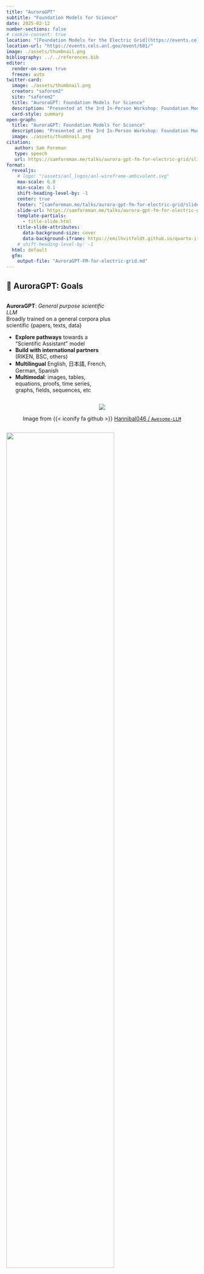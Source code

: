 ```yaml
---
title: "AuroraGPT"
subtitle: "Foundation Models for Science"
date: 2025-02-12
number-sections: false
# cookie-consent: true
location: "[Foundation Models for the Electric Grid](https://events.cels.anl.gov/event/601/)"
location-url: "https://events.cels.anl.gov/event/601/"
image: ./assets/thumbnail.png
bibliography: ../../references.bib
editor:
  render-on-save: true
  freeze: auto
twitter-card:
  image: ./assets/thumbnail.png
  creator: "saforem2"
  site: "saforem2"
  title: "AuroraGPT: Foundation Models for Science"
  description: "Presented at the 3rd In-Person Workshop: Foundation Models for the Electric Grid"
  card-style: summary
open-graph:
  title: "AuroraGPT: Foundation Models for Science"
  description: "Presented at the 3rd In-Person Workshop: Foundation Models for the Electric Grid"
  image: ./assets/thumbnail.png
citation:
   author: Sam Foreman
   type: speech
   url: https://samforeman.me/talks/aurora-gpt-fm-for-electric-grid/slides
format:
  revealjs:
    # logo: "/assets/anl_logos/anl-wireframe-ambivalent.svg"
    max-scale: 6.0
    min-scale: 0.1
    shift-heading-level-by: -1
    center: true
    footer: "[samforeman.me/talks/aurora-gpt-fm-for-electric-grid/slides](https://samforeman.me/talks/aurora-gpt-fm-for-electric-grid/slides)"
    slide-url: https://samforeman.me/talks/aurora-gpt-fm-for-electric-grid/slides.html
    template-partials:
      - title-slide.html
    title-slide-attributes:
      data-background-size: cover
      data-background-iframe: https://emilhvitfeldt.github.io/quarto-iframe-examples/stars/index.html
    # shift-heading-level-by: -1
  html: default
  gfm:
    output-file: "AuroraGPT-FM-for-electric-grid.md"
---
```


## 🎯 AuroraGPT: Goals {.smaller background-color="white"}

::: {.flex-container style="flex-direction: column; justify-content: space-around;"}

::: {.flex-container style="flex-direction: row; justify-content: space-around; align-items:center;"}

::: {.column style="width: 55%"}

::: {.blue-card}
**AuroraGPT**: _General purpose scientific LLM_  
Broadly trained on a general corpora plus scientific {papers, texts, data}
:::

- **Explore pathways** towards a "Scientific Assistant" model
- **Build with international partners** (RIKEN, BSC, others)
- **Multilingual** English, 日本語, French, German, Spanish
- **Multimodal**: images, tables, equations, proofs, time series,  graphs, fields, sequences, etc
:::

::: {.column style="text-align: center;"}

::: {#fig-awesome-llm}
![](./assets/llms.gif)

Image from {{< iconify fa github >}} [Hannibal046 / `Awesome-LLM`](https://github.com/Hannibal046/Awesome-LLM)
:::

:::

:::

::: {#fig-timeline}
![](./assets/timelines.png){width="75%" style="margin-left:auto;margin-right:auto;"}

Credit to the entire AuroraGPT team for slides.
:::

:::

::: {.notes}
- Here to talk about AuroraGPT, Argonne's internal effort to build a general
  purpose scientific LLM, broadly trained on a general corpora of text +
  scientific {papers, text, data}
- As part of this effort, we plan to...
    - Explore pathways, build with international partners, multi-{lingual, modal}
- Rough timeline of the project and deliverables:
    - 202{3,4}: text-only models, plan to release a series of {7B, 70B, 1T} models
    - 202{4,5}: Basic multi-modal models
    - 202{5,6}: Advanced scientific multimodal models
:::

## 🦙 Issues with "Publicly Available" LLMs {background-color="white"}

- **Trust** and **Safety**:
  - Skepticisim about deployment in critical infrastructure
  - Correctness and reliability of model outputs

- **Transparency**:
  - Data governance, what was used for pre-training? fine-tuning?
    - **generally unknown**
  - What is _open source_?
    - Model weights?
    - Pre-training \{code, logs, metrics\} ?

## 🧪 AuroraGPT: Open Science Foundation Model {background-color="white"}

::: {#fig-aurora-gpt .r-stretch style="vertical-align:center;"}
![](./assets/AuroraGPT.svg)

High-level overview of AuroraGPT project
:::

::: {.notes}
- AuroraGPT will be a publicly distributed, open source foundation model for
open science
- Is being trained on:
  - Scientific / engineering structured data
  - General text, media, news, etc.
  - Large amounts of low to medium quality data
  - Much less high quality data (that is publicly available for use)
- This data is then cleaned, processed, de-duplicated and used for the initial
pre-training phase of the model
- The vast majority of the overall compute is spent during this initial
pre-training phase
    - This is the group I help to lead and will be talking a bit about today
- The initial pre-training phase is currently underway
    - Eventually, given a bit of time, effort and magic, the model will be
    ready for fine-tuning and additional training for a variety of downstream
    tasks
- The pretrained model will then be handed off for additional fine-tuning on a
variety of downstream tasks
    - Scientific discovery
    - Accelerate scientific tasks
    - Digital twins
    - Inverse design
    - Code optimization
    - Accelerated simulations
    - Autonomous experiments
    - Co-design
- Becoming increasingly clear that LLMs have the potential to drastically
accelerate computational science
    - We've seen this already for {GenSLMs, Weather / Climate / Earth Systems
    Modeling, Particle Physics, etc.}
:::

## 📊 AuroraGPT: Outcomes {background-color="white"}

- **Datasets and data pipelines** for preparing science training data
- **Software infrastructure and workflows** to train, evaluate and deploy LLMs
  at scale for scientific resarch purposes

    - {{< fa brands github >}} [argonne-lcf/Megatron-DeepSpeed](https://github.com/argonne-lcf/Megatron-DeepSpeed)  
      [End-to-end training and inference, on _any_ GPU cluster]{.dim-text}
    - {{< fa brands github >}} [argonne-lcf/inference-endpoints](https://github.com/argonne-lcf/inference-endpoints)[^globus]  
      [Inference endpoints for LLMs, hosted @ ALCF]{.dim-text}

[^globus]: Relies _heavily_ on [Globus](https://globus.org) (next talk!)

- **Evaluation of state-of-the-art LLM Models**:
    - Determine where they fall short in deep scientific tasks
    - Where deep data may have an impact

## 📚 What do we hope to get? {background-color="white"}

- **Assessment of the approach** of augmenting web training data with two forms
  of data specific to science:
    - Full text scientific papers
    - Structured scientific datasets (suitably mapped to narrative form)
- **Research grade artifacts** (**models**) for scientific community for
  adaptation for downstream uses[^mprot-dpo]
- **Promotion of responsible AI** best practices where we can figure them out
- **International Collaborations** around the long term goal of _AGI for science_

[^mprot-dpo]:|
    🔔 Gordon Bell Finalist: [MProt-DPO](https://dl.acm.org/doi/10.1109/SC41406.2024.00013) [@mprot-dpo2024]

::: {.notes}
- Deliverables:
    - datasets, pipelines
    - software infrastructure, workflows to interface with science applications
    - checkpoints, models, logs, workbook, insights, etc.
- Hope to understand:
    - How different state-of-the-art models perform at different scientific tasks
    - where deep data may have an impact
    - feasibility of generically augmenting text with scientific structured data
- Huge undertaking that will require large international collaborations around
  long term goal of AGI for science
- Extra points:
    - Well known that LLMs are good for non-consequential tasks
    - Known to "hallucinate" and create false information
    - Can this be mitigated reliably ??
:::

## 🌌 Aurora {background-color="white"}

::: {.flex-container style="align-items: center;"}

::: {.column style="width:5%;"}

::: {#tbl-aurora}

| <!-- --> | <!-- --> |
|---------:|:--------|
| Racks    |    166   |
| Nodes    |  10,624  |
| CPUs     |  21,248  |
| GPUs     |  63,744  |
| NICs     |  84,992  |
| HBM      |   8 PB   |
| DDR5c    |   10 PB  |

Aurora Specs {.responsive .striped .hover}

:::

:::

::: {.column style="text-align:center"}

::: {#fig-aurora .r-stretch}
![](./assets/aurora.png)

Aurora: [Fact Sheet](https://www.alcf.anl.gov/sites/default/files/2024-07/Aurora_FactSheet_2024.pdf).
:::

🏆 [Fastest AI system in the world](https://www.intel.com/content/www/us/en/newsroom/news/intel-powered-aurora-supercomputer-breaks-exascale-barrier.html)

:::

:::

<!--
> Argonne's exascale system will be used to dramatically advance scientific
> discovery and innovation.
-->

## 🤖 ALCF AI Testbed {background-color="white"}

- ALCF AI Testbed Systems are in production and
  [available for allocations](https://accounts.alcf.anl.gov/#/allocationRequests)
  to the research community
- Significant improvement in time-to-solution and energy-efficiency for diverse
  AI for science applications.
- [NAIRR Pilot](https://nairrpilot.org/)

::: {.red-card style="color: #FF5252; font-size:90%;"}
Up to $≈$ **25**$\times$ throughput improvement for genomic FMs
with **6.5**$\times$ energy efficiency
:::

::: {.flex-container style="align-items: flex-start; gap: 2pt; text-align:left;"}

::: {#fig-sambanova .column style="width:22%; text-align: left;"}
![](./assets/sambanova.jpeg)

**SambaNova SN-30** 2nd Gen, 8 nodes with 64 AI Accelerators
:::

::: {#fig-graphcore .column style="width:22%; text-align:left;"}
![](./assets/graphcore.png)

**Graphcore Bow**: Pod-64 configuration with 64 accelerators
:::

::: {#fig-cerebras .column style="width:22%; text-align:left;"}
![](./assets/cerebras.jpeg)

**Cerebras**: 2x CS-2 WSE with Memory-X and Swarm-X technologies
:::

::: {#fig-groq .column style="width:22%; text-align:left;"}
![](./assets/groq.jpeg)

**GroqRack**: 9 nodes, 8 GroqChip v1.5 Tensor streaming processors accelerators per node
:::

:::

## 👥 Team Leads {.smaller background-color="white"}

<!--

| Team                  | Lead(s)           |                                                            |
| :----:                | :--------         | :--------------------------------------------------------: |
| **Planning**          | Rick Stevens      | ![](./assets/team/rick-stevens.png){height="40pt"}         |
|                       | Ian Foster        | ![](./assets/team/ian-foster.png){height="40pt"}           |
|                       | Rinku Gupta       | ![](./assets/team/rinku-gupta.png){height="40pt"}          |
|                       | Mike Papka        | ![](./assets/team/mike-papka.png){height="40pt"}           |
|                       | Fangfang Xia      | ![](./assets/team/fangfang-xia.png){height="40pt"}         |
| **Data**              | Ian Foster        | ![](./assets/team/ian-foster.png){height="40pt"}           |
|                       | Robert Underwood  | ![](./assets/team/robert-underwood.png){height="40pt"} |
| **Models + Training** | Venkat Vishwanath | ![](./assets/team/venkat.jpg){height="40pt"}               |
|                       | Sam Foreman       | ![](./assets/team/sam-foreman.png){height="40pt"}          |
|                       | Sam Foreman       | ![](./assets/team/sam-foreman.png){height="40pt"}          |
| **Inference**         | Eliu Huerta       | ![](./assets/team/eliu-huerta.png){height="40pt"}          |
|                       | Azton Wells       | ![](./assets/team/azton-wells.png){height="40pt"}          |
: Team Leads {#tbl-team-leads}
| **Models / Training** | Venkat Vishwanath | ![](./assets/team/venkat-vishwanath.png){height="40pt"} |
|                       | Robert Underwood  | ![](./assets/team/robert-underwood.png){height="40pt"}     |
-->

::: {style="font-size: 100%;"}

::: {.flex-container style="text-align: center; align-items: center;"}
**Planning**

![Rick Stevens[^lead]](./assets/team/rick-stevens.png){height="75pt"}

![Ian Foster](./assets/team/ian-foster.png){height="75pt"}

![Rinku Gupta](./assets/team/rinku-gupta.png){height="75pt"}

![Mike Papka](./assets/team/mike-papka.png){height="75pt"}

![Arvind Ramanathan](./assets/team/arvind-ramanathan.png){height="75pt"}

![Fangfang Xia](./assets/team/fangfang-xia.png){height="75pt"}
:::

::: {.flex-container style="text-align: center;"}
::: {.col}
**Data**

![Ian Foster](./assets/team/ian-foster.png){height="75pt"}

![Robert Underwood](./assets/team/robert-underwood.png){height="75pt"}
:::

::: {.col}
**Training**

![Venkat Vishwanath](./assets/team/venkat-vishwanath.png){height="75pt"}  

![[Sam Foreman]{style="color: #ff1a8f; background-color: oklch(from #ff1a8f calc(l * 1.15) c h / 0.1); font-weight: 500;"}](./assets/team/sam-foreman.png){height="75pt"}
:::

::: {.col}
**Evaluation**

![Franck Cappello](./assets/team/franck-cappello.png){height="75pt"}

![Sandeep Madireddy](./assets/team/sandeep-madireddy.png){height="75pt"}  

![Bo Li](./assets/team/bo-li.png){height="75pt"}
:::

::: {.col}
**Post**

![Eliu Huerta](./assets/team/eliu-huerta.png){height="75pt"}

![Azton Wells](./assets/team/azton-wells.png){height="75pt"}
:::

::: {.col}
**Inference**

![Rajeev Thakur](./assets/team/rajeev-thakur.png){height="75pt"}
:::

::: {.col}
**Comms**

![Charlie Catlett](./assets/team/charlie-catlett.png){height="75pt"}

![David Martin](./assets/team/david-martin.png){height="75pt"}
:::

::: {.col}
**Distribution**

![Brad Ullrich](./assets/team/brad-ullrich.png){height="75pt"}
:::

:::

:::

[^lead]: Lead

## 🤝 Teams {auto-animate=true background-color="white"}

::: {.flex-container}

::: {.column}
- **Planning**
- **Data Prep**
    - Accumulate 20+ T tokens of high-quality scientific text and structured data
- [**Models / Training**]{style="background: oklch(from #ff1a8f calc(l * 1.15) c h / 0.1); border: 1px solid #ff1a8f; border-radius: 0.25px;"}[^me]
    - Train (entirely from scratch) a series of models on publicly available data
- **Evaluation**
    - Skills, trustworthiness, safety, robustness, privacy, machine ethics

[^me]: Co-led by: Venkat Vishwanath, **Sam Foreman**
:::

::: {.column}
- **Post-Training**
    - Fine-tuning, alignment
- **Inference**
    - Model serving, API development / public-facing web services
- **Distribution**
    - Licensing, generating and distributing artifacts for public consumption
- **Communication**
:::

:::

## 📚 Data {background-color="white"}

::: {.green-card}
✅ **Goal**: Assemble a large corpus of documents (general and scientific) to
train and fine-tune AuroraGPT models
:::

- **Challenges**: Avoid / detect contamination with benchmarks
    - Respect copyright (ACM Digital Library), privacy, and ethical
      considerations
- **Performance Challenges**: _High throughput_ data processing
    - Converting PDF $\rightarrow$ text (math formula, figures)
    - Convert science information (data) into text (narratives)
    - De-duplication (syntactic and semantic) of scientific documents (to avoid
      memorization, bias)
- **Quantity**: Considering 20+ Trillion tokens $\rightarrow$ $\approx$
  100M papers
- **Domains**: All (long-term) scientific domains, starting with:
    - Material science, Physics, Biology, Computer Science, Climate Science

## ⏱️  Dataset Processing {background-color="white"}

- To train a fixed model on trillions of tokens requires:
    1. **Aggregating** data from multiple different _corpora_  
       (e.g. ArXiv, Reddit, StackExchange, GitHub, Wikipedia, etc.)
    1. **Sampling** _each training batch_ according to a fixed distribution
       across corpora
    1. **Building** indices that map batches of tokens into these files
       (indexing)

  ::: {.red-card}
  The original implementation was _slow_:

  - Designed to run _serially_ on a **single device**
  - **Major bottleneck** when debugging data pipeline at scale
  :::

### 🚀 Accelerating Dataset Processing: Results {background-color="white"}

::: {.flex-container style="padding: 10pt; justify-content: space-around; align-items: flex-start;"}

::: {.column style="width:25%;"}

- Original implementation:
  - **Slow**!
  - [🐌 \~ 1 hr]{.dim-text}/2T tokens

- [x] Fix:
  - Wrote _asynchronous_, **distributed** implementation
  - _significantly_ improves performance (**30x** !!)
  - 🏎️💨 [\~ **2 min**]{style="color:#2296F3;"}/2T tokens


<!--
::: {style="text-align:center; margin-block-start: 1rem;"}
🐌 [~~1 hr~~]{.dim-text} $\longrightarrow$ $\approx$ **2 min**]{style="background: oklch(from #2296F3 calc(l * 1.15) c h / 0.1); border: 1px solid #2296F3; border-radius: 0.25px; color:#2296F3;"} 🏎️💨
:::
-->

:::

::: {.column}
![Time spent preparing 2T tokens](./assets/data-processing.svg){#fig-data-processing .r-stretch}
:::

:::

## 🦜 Model Training {.smaller background-color="white"}

:::: {.flex-container style="text-align: left; width: 100%; justify-content: space-around; line-height: 1em; gap: 5pt;"}

::: {.column style="background: oklch(from #03BD00 calc(l * 1.15) c h / 0.1); border: 1px solid #03BD00; border-radius: 0.25em; padding: 3pt 8pt;"}
✅ [**Goals**]{style="color: #03BD00;"}

- Want training runs at scale to be:
    - efficient
    - stable
    - reproducible
- This requires:
    - robust data pipelines / file IO
    - effectively overlapping compute with communication
    - stability across {network, filesystem, machine}
- 3D / Multi-dimensional Parallelism strategies
- Large batch training
- Second order optimizers
- Sub-quadratic attention
- State space models
- _Highly optimized GPU kernels_
:::

::: {.column style="background: oklch(from #E90102 calc(l * 1.15) c h / 0.1); border: 1px solid #E90102; border-radius: 0.25em; padding: 3pt 8pt;"}
❌ [**Challenges**]{style="color: #E90102;"}

- _Looong time_ to train, can be:
    - weeks (even months) of continuous training
    - order of magnitude longer than typical NN training jobs
- Stability issues:
    - failures are expensive (but inevitable)
    - stragglers common at scale
- Individual jobs are:
    - **fragile**
    - only as good as the worst rank
    - one hang or bad worker can crash job
    - network / filesystem / other-user(s) dependent
- Cost / benefits of different collective communication algorithms
    - depend on optimized / efficient implementations
- Network performance
- _Highly optimized GPU kernels_
:::

::::

::: aside
{{< iconify fa github >}} [argonne-lcf / Megatron-DeepSpeed](https://github.com/argonne-lcf/Megatron-DeepSpeed)
:::

## 📉 Loss Curve {background-color="white"}

::: {.content-visible when-format="html" unless-format="revealjs"}
::: {#fig-loss-curve}
![](./assets/train-val-loss-vs-tokens-wide.svg){.width="90%" style="margin-left:auto;margin-right:auto;"}

Loss curve during training on 2T tokens.
:::
:::

::: {.content-visible when-format="revealjs"}
::: {#fig-loss-curve}
![](./assets/train-val-loss-vs-tokens-medium.svg){width="90%" style="margin-left:auto;margin-right:auto;"}

Loss curve during training on 2T tokens.
:::
:::

## 🤔 Evaluating FM Skills for Science {background-color="white"}

- What to measure?
  - **Knowledge Extraction, Retrieval, Distillation, Synthesis**: LLM is
    provided a question or instruction and a truthful answer is expected
  - **Text Grounded**: Answers are expected to be fully grounded on
    peer-reviewed references to support responses
  - **Reasoning**: LLMs are expected to solve deductive (prove a theory or
    hypothesis from formal logic and observations), inductive (validate /
    explain observations from theories) problems
  - **Creativity**: A creative answer is expected from a question or
    instruction
      - thoughtful dialogue, coding, etc.

### ⚖️  Evaluating FM Skills for Science: Criteria {background-color="white"}

- Criteria for all of the above:
  - **Correctness** of facts
  - **Accuracy** of solutions and inferences
  - **Reliability** consistently good in quality or performance
  - **Speed** how fast to produce a response
  - **\# shots** how many examples are needed for good quality
    - Extent of _prompt engineering_

## 🧬 MProt-DPO: Scaling Results {background-color="white"}

::: {.flex-container style="align-items: center; text-align: center; max-width: 80%; margin-left: auto; margin-right: auto;"}

::: {#fig-mprot-3p5B-scaling1}

![](./assets/mprot-3p5B-scaling-2.svg)

Scaling results for `3.5B` Model
:::

:::


## 🕸️ Generative AI for Dynamic Graphs {background-color="white"}

- [Quality Measures for Dynamic Graph Generative Models](https://openreview.net/forum?id=8bjspmAMBk)  
  [@hosseini2025quality]

## 📓 References  {background-color="white"}

::: {.flex-container style="gap: 2pt;"}

::: {.column}
- {{< fa brands github >}} [argonne-lcf / `Megatron-DeepSpeed`](https://github.com/argonne-lcf/Megatron-DeepSpeed)  
    [For the largest of large language models.]{.dim-text}
- {{< fa brands github >}} [saforem2 / `ezpz`](https://github.com/saforem2/ezpz)  
    [Distributed training, ezpz. 🍋]{.dim-text}
- 📊 See my other slides at [samforeman.me/talks](https://samforeman.me/talks):
    - [LLMs from Scratch](https://saforem2.github.io/llm-workshop-talk)
    - [Creating Small(\~ish) LLMs](https://saforem2.github.io/LLM-tutorial)
    - [Parallel Training Techniques](https://saforem2.github.io/parallel-training-slides)
    - [LLMs on Polaris](https://samforeman.me/talks/llms-on-polaris/#/title-slide)
    - [Training LLMs at Scale](https://samforeman.me/talks/llms-at-scale/)
:::

::: {.column}
- 👀 See also:
    - [New international consortium for generative AI models for science](https://www.anl.gov/article/new-international-consortium-formed-to-create-trustworthy-and-reliable-generative-ai-models-for)
    - [PyTorch Distributed Overview](https://pytorch.org/tutorials/beginner/dist_overview.html)
    - [🤗 Efficient Training on Multiple GPUs](https://huggingface.co/docs/transformers/en/perf_train_gpu_many)
    - [Getting Started - DeepSpeed](https://www.deepspeed.ai/getting-started/)
:::

:::

## ❤️ Thank you! {background-color="white"}

- Organizers
- Feel free to reach out!

    <split even>

    [<i class="fas fa-home"></i>](https://samforeman.me)
    [<i class="far fa-paper-plane"></i>](mailto:///foremans@anl.gov)
    [<i class="fab fa-twitter"></i>](https://www.twitter.com/saforem2)

    </split>

::: {.callout-note icon=false title="🙏 Acknowledgements" collapse="false"}

This research used resources of the Argonne Leadership Computing Facility,
which is a DOE Office of Science User Facility supported under Contract
DE-AC02-06CH11357.

:::

## 📑 Bibliography {background-color="white"}

- Refs:
    - @wei2022emergentabilitieslargelanguage
    - Animations from [The Illustrated Transformer](http://jalammar.github.io/illustrated-transformer/)

::: {#refs}
:::

## 🎁 Extras {background-color="white"}

### 🧬 MProt-DPO: Scaling Results {background-color="#1c1c1c"}

::: {.columns}

::: {.column #fig-mprot-3p5B-scaling}

![](./assets/mprot-3p5B-scaling-2.svg)

`3.5B` model
:::

::: {.column #fig-mprot-7B-scaling}

![](./assets/mprot-7B-scaling-2.svg)

`7B` model
:::

:::

### 🚂 Loooooooooong Sequence Lengths {.smaller background-color="#1c1c1c"}

::: {.flex-container style="align-items: center; justify-content: center;"}

![](/assets/anl.svg){style="height:50pt;"}

[{{< iconify ic baseline-plus >}}]{.dim-text style="font-size: 2.0em;"}

![](/assets/deepspeed-logo-transparent.svg){style="height:50pt;"}

:::

- Working with
  [{{< fa brands microsoft >}} Microsoft/DeepSpeed](https://github.com/microsoft/DeepSpeed)
  team to enable longer sequence lengths (context windows) for LLMs
    - See my [blog post](https://samforeman.me/posts/auroragpt/long-sequences/) for additional details

::: {#fig-long-seq}

::: {.flex-container}

![25B](https://raw.githubusercontent.com/saforem2/scaling4science/main/assets/25B.svg)

![33B](https://raw.githubusercontent.com/saforem2/scaling4science/main/assets/33B.svg)

:::

Maximum (achievable) `SEQ_LEN` for both `25B` and `33B` models (See: @song2023ds4sci)

:::

::: aside
[{{< fa brands github >}} `scaling4science`](https://github.com/saforem2/scaling4science)  
[{{< fa brands github >}} `Megatron-DS-Benchmarking`](https://github.com/saforem2/Megatron-DS-Benchmarking)
:::

### ♻️  Life Cycle of the LLM {background-color="white"}

::: {.panel-tabset style="text-align:center"}

### 📝 Pre-training {background-color="white"}


::: {#fig-pretraining style="width:90%; text-align: center; margin-left: auto; margin-right: auto;"}

![](https://jalammar.github.io/images/gpt3/03-gpt3-training-step-back-prop.gif)

**Pre-training**: Virtually all of the compute used during pretraining phase
:::

### 🎀 Fine-Tuning {background-color="white"}

::: {#fig-fine-tuning style="width:90%; text-align: center; margin-left: auto; margin-right: auto;"}

![](https://jalammar.github.io/images/gpt3/10-gpt3-fine-tuning.gif)

**Fine-tuning**: Fine-tuning actually updates the model's weights to make the model better at a certain task.
:::

:::

### 🍎 Training LLMs {.smaller background-color="white"}

:::: {.flex-container style="align-items: flex-end;"}

::: {.column style="width:33%;"}

::: {#fig-it-hungers}

![](https://github.com/saforem2/llm-lunch-talk/blob/main/docs/assets/it_hungers.jpeg?raw=true)

It's hungry!
:::

:::

::: {.column style="width:60%;"}

::: {#fig-evolution}

![](https://github.com/Mooler0410/LLMsPracticalGuide/raw/main/imgs/survey-gif-test.gif)

Visualization from @yang2023harnessing
:::

:::

::::

<!--
### 💾 Evaluating Checkpoints {background-color="white"}

```python
from typing import Optional
import os
from pathlib import Path

from transformers import LlamaForCausalLM, AutoTokenizer

tokenizer = AutoTokenizer.from_pretrained("meta-llama/Llama-2-7B-hf")

def load_model(ckpt_dir) -> LlamaForCausalLM:
    return LlamaForCausalLM.from_pretrained(ckpt_dir)

def eval_model(model, max_length: int, prompt: str) -> str:
    return (
        tokenizer.batch_decode(
            model.generate(
                **tokenizer(prompt, return_tensors="pt"),
                 max_length=max_length,
            ),
            clean_up_tokenization_spaces=True,
            skip_special_tokens=True,
        )[0]
    )

def load_and_eval_model_from_checkpoint(
        step: int,
        max_length: int = 64,
        prompt: Optional[str] = None,
        ckpt_root: Optional[os.PathLike | Path | str] = None,
) -> str:
    print(f"Loading model from checkpoint at global step: {step}")
    prompt = "What is it like in there?" if prompt is None else prompt
    ckpt_root = Path("checkpoints") if ckpt_root is None else Path(ckpt_root)
    ckpt_dir = ckpt_root.joinpath(f"global_step{step}")
    return (
        eval_model(
            model=load_model(ckpt_dir.as_posix())
            max_length=max_length,
            prompt=prompt,
        )
    )
```

### Model Evaluations {background-color="white"}

::: {.panel-tabset}

#### 7000

Tokens: 88B

```python
>>> print(load_checkpoint(7000))
Loading model from checkpoint at global step: 7000
"What is it like in there?"
"""
I'm not sure if it's a good idea to use a different name for the same thing,
but I'm sure it's a good idea to use a different name for the same thing.
I'm not sure if it's a good idea to use a different name for the same thing,
but I'm sure it's a good idea to use a different name for the same thing.
I'm not sure if it's a good idea to use a different name for the same thing,
but I'm sure it
"""
```

#### 12000

Tokens: 150B

```python
>>> print(load_checkpoint(12000))
Loading model from checkpoint at global step: 12000
"What is it like in there?"
"""
What is it like in there?
The people are very friendly and helpful.
What is it like in there?
The people are very friendly and helpful.
What is it like in there?
The people are very friendly and helpful.
What is it like in there?
The people are very friendly and helpful.
What is it like in there?
The people are very friendly and helpful.
What is it like in there?
"""
```

#### 17000

Tokens: 215B

```python
>>> print(load_checkpoint(17000))
Loading model from checkpoint at global step: 17000
"What is it like in there?"
"""
I’m not sure what to expect. I’m not sure what to expect from the people I’m
with. I’m not sure what to expect from the people I’m with. I’m not sure what
to expect from the people I’m with. I’m not sure what to expect from the people
I’m with.
I’m not sure what to expect from the people I’m with.
I’m not sure what to expect from the people I’m with.
I’m not sure what to expect from the people
"""
```

#### 22000

Tokens: 277B

```python
>>> print(load_checkpoint(22000))
Loading model from checkpoint at global step: 22000
"What is it like in there?"
"""
I’m a 20 year old guy from the UK. I’m a student at the University of
Manchester, studying Computer Science. I’m a big fan of the band, The Beatles,
and I’m a huge fan of the movie, The Wizard of Oz. I’m a huge fan of the band,
The Beatles, and I’m a huge fan of the movie, The Wizard of Oz.
I’m a big fan of the band, The Beatles, and I’m a huge fan of the movie
"""
```

#### 32000

Tokens: 400B

```python
>>> print(load_checkpoint(32000))
Loading model from checkpoint at global step: 32000
"What is it like in there?"
"""
I've been to the US and I've been to Canada.
In the US, it's a lot like the US.
In Canada, it's a lot like the US.
In the US, it's a lot like the US.
In Canada, it's a lot like the US.
In the US, it's a lot like the US.
In Canada, it's a lot like the US.
In the US, it's
"""
```

#### 40000

Tokens: 503B

```python
>>> print(load_checkpoint(40000))
Loading model from checkpoint at global step: 40000
"What is it like in there?"
"""
The first thing you notice when you enter the room is the size. It’s huge. It’s
like a football field. It’s a lot of space.
The second thing you notice is the light. It’s bright. It’s bright.
The third thing you notice is the sound. It’s loud. It’s loud.
The fourth thing you notice is the smell. It’s a lot of smells. It’s a lot of smells.
The fifth thing you notice is the temperature. It’s hot.
"""
```

:::
-->

<!-- ::: -->

<!--
- Being trained on:

  :::: {.flex-container style="flex-direction:row; justify-content: space-around;"}

  ::: {.flex-container style="flex-direction:column;"}

   🇺🇸English  
   🇯🇵日本語  
   🇫🇷French  
   🇩🇪Deutsch  
   🇪🇸Español[^bsc]  
   🇮🇹Italian  

  :::

  ::: {.flex-container style="flex-direction:column;"}

  🧪 scientific text  
  🖼️ images  
  📊 tables  
  ➕ equations  
  📖 proofs

  :::

  ::: {.flex-container style="flex-direction:column;"}

  📆 structured data  
  ⛓️ sequences  
  ⏰ time-series  
  🕸️ graphs  
  🌀 fields

  :::

  ::::

[^riken]:|
    [Argonne and RIKEN sign a MOU in support of AI for science](https://www.anl.gov/article/argonne-and-riken-sign-a-memorandum-of-understanding-in-support-of-ai-for-science)

[^bsc]:|
    Collaborations with Barcelona Supercomputing Center

-->
